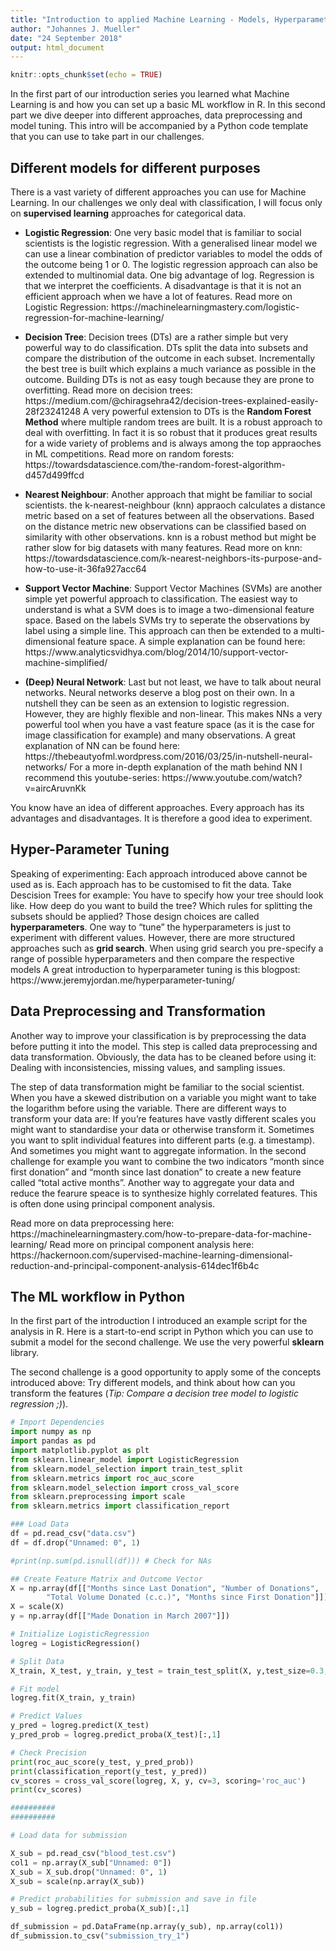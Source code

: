 ```yaml
---
title: "Introduction to applied Machine Learning - Models, Hyperparameters, Preprocessing"
author: "Johannes J. Mueller"
date: "24 September 2018"
output: html_document
---
```


```r
knitr::opts_chunk$set(echo = TRUE)
```

In the first part of our introduction series you learned what Machine Learning is and how you can set up a basic ML workflow in R. In this second part we dive deeper into different approaches, data preprocessing and model tuning. This intro will be accompanied by a Python code template that you can use to take part in our challenges. 

## Different models for different purposes

There is a vast variety of different approaches you can use for Machine Learning. In our challenges we only deal with classification, I will focus only on **supervised learning** approaches for categorical data.

  * **Logistic Regression**: One very basic model that is familiar to social scientists is the logistic regression. With a generalised linear model we can use a linear combination of predictor variables to model the odds of the outcome being 1 or 0. The logistic regression approach can also be extended to multinomial data. One big advantage of log. Regression is that we interpret the coefficients. A disadvantage is that it is not an efficient approach when we have a lot of features. Read more on Logistic Regression: https://machinelearningmastery.com/logistic-regression-for-machine-learning/
  
  * **Decision Tree**: Decision trees (DTs) are a rather simple but very powerful way to do classification. DTs split the data into subsets and compare the distribution of the outcome in each subset. Incrementally the best tree is built which explains a much variance as possible in the outcome. Building DTs is not as easy tough because they are prone to overfitting. Read more on decision trees: https://medium.com/@chiragsehra42/decision-trees-explained-easily-28f23241248
  A very powerful extension to DTs is the **Random Forest Method** where multiple random trees are built. It is a robust approach to deal with overfitting. In fact it is so robust that it produces great results for a wide variety of problems and is always among the top appraoches in ML competitions. Read more on random forests: https://towardsdatascience.com/the-random-forest-algorithm-d457d499ffcd
  
  
  * **Nearest Neighbour**: Another approach that might be familiar to social scientists. the k-nearest-neighbour (knn) appraoch calculates a distance metric based on a set of features between all the observations. Based on the distance metric new observations can be classified based on similarity with other observations. knn is a robust method but might be rather slow for big datasets with many features. Read more on knn: https://towardsdatascience.com/k-nearest-neighbors-its-purpose-and-how-to-use-it-36fa927acc64
  
  * **Support Vector Machine**: Support Vector Machines (SVMs) are another simple yet powerful approach to classification. The easiest way to understand is what a SVM does is to image a two-dimensional feature space. Based on the labels SVMs try to seperate the observations by label using a simple line. This approach can then be extended to a multi-dimensional feature space. A simple explanation can be found here: https://www.analyticsvidhya.com/blog/2014/10/support-vector-machine-simplified/
  
  * **(Deep) Neural Network**: Last but not least, we have to talk about neural networks. Neural networks deserve a blog post on their own. In a nutshell they can be seen as an extension to logistic regression. However, they are highly flexible and non-linear. This makes NNs a very powerful tool when you have a vast feature space (as it is the case for image classification for example) and many observations. A great explanation of NN can be found here: https://thebeautyofml.wordpress.com/2016/03/25/in-nutshell-neural-networks/ 
  For a more in-depth explanation of the math behind NN I recommend this youtube-series: https://www.youtube.com/watch?v=aircAruvnKk
  
You know have an idea of different approaches. Every approach has its advantages and disadvantages. It is therefore a good idea to experiment. 

## Hyper-Parameter Tuning

Speaking of experimenting: Each approach introduced above cannot be used as is. Each approach has to be customised to fit the data. Take Descision Trees for example: You have to specify how your tree should look like. How deep do you want to build the tree? Which rules for splitting the subsets should be applied? Those design choices are called **hyperparameters**. One way to "tune" the hyperparameters is just to experiment with different values. However, there are more structured approaches such as **grid search**. When using grid search you pre-specify a range of possible hyperparameters and then compare  the respective models A great introduction to hyperparameter tuning is this blogpost: https://www.jeremyjordan.me/hyperparameter-tuning/

## Data Preprocessing and Transformation

Another way to improve your classification is by preprocessing the data before putting it into the model. This step is called data preprocessing and data transformation. Obviously, the data has to be cleaned before using it: Dealing with inconsistencies, missing values, and sampling issues.

The step of data transformation might be familiar to the social scientist. When you have a skewed distribution on a variable you might want to take the logarithm before using the variable. There are different ways to transform your data are: 
If you're features have vastly different scales you might want to standardise your data or otherwise transform it. Sometimes you want to split individual features into different parts (e.g. a timestamp). And sometimes you might want to aggregate information. In the second challenge for example you want to combine the two indicators "month since first donation" and "month since last donation" to create a new feature called "total active months". Another way to aggregate your data and reduce the fearure speace is to synthesize highly correlated features. This is often done using principal component analysis.

Read more on data preprocessing here: https://machinelearningmastery.com/how-to-prepare-data-for-machine-learning/
Read more on principal component analysis here: https://hackernoon.com/supervised-machine-learning-dimensional-reduction-and-principal-component-analysis-614dec1f6b4c

## The ML workflow in Python

In the first part of the introduction I introduced an example script for the analysis in R. Here is a start-to-end script in Python which you can use to submit a model for the second challenge. We use the very powerful **sklearn** library.

The second challenge is a good opportunity to apply some of the concepts introduced above: Try different models, and think about how can you transform the features (*Tip: Compare a decision tree model to logistic regression ;)*). 

```python
# Import Dependencies
import numpy as np
import pandas as pd
import matplotlib.pyplot as plt
from sklearn.linear_model import LogisticRegression
from sklearn.model_selection import train_test_split
from sklearn.metrics import roc_auc_score
from sklearn.model_selection import cross_val_score
from sklearn.preprocessing import scale
from sklearn.metrics import classification_report

### Load Data
df = pd.read_csv("data.csv")
df = df.drop("Unnamed: 0", 1)

#print(np.sum(pd.isnull(df))) # Check for NAs

## Create Feature Matrix and Outcome Vector
X = np.array(df[["Months since Last Donation", "Number of Donations",
        "Total Volume Donated (c.c.)", "Months since First Donation"]])
X = scale(X)
y = np.array(df[["Made Donation in March 2007"]])

# Initialize LogisticRegression
logreg = LogisticRegression()

# Split Data
X_train, X_test, y_train, y_test = train_test_split(X, y,test_size=0.3, random_state=42)

# Fit model
logreg.fit(X_train, y_train)

# Predict Values
y_pred = logreg.predict(X_test)
y_pred_prob = logreg.predict_proba(X_test)[:,1]

# Check Precision
print(roc_auc_score(y_test, y_pred_prob))
print(classification_report(y_test, y_pred))
cv_scores = cross_val_score(logreg, X, y, cv=3, scoring='roc_auc')
print(cv_scores)

##########
##########

# Load data for submission

X_sub = pd.read_csv("blood_test.csv")
col1 = np.array(X_sub["Unnamed: 0"])
X_sub = X_sub.drop("Unnamed: 0", 1)
X_sub = scale(np.array(X_sub))

# Predict probabilities for submission and save in file
y_sub = logreg.predict_proba(X_sub)[:,1]

df_submission = pd.DataFrame(np.array(y_sub), np.array(col1))
df_submission.to_csv("submission_try_1")
```


